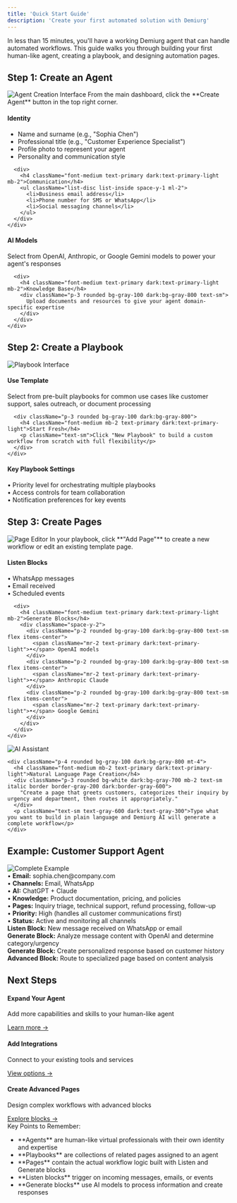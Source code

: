 ```yaml
---
title: 'Quick Start Guide'
description: 'Create your first automated solution with Demiurg'
---
```


<Tip>
  In less than 15 minutes, you'll have a working Demiurg agent that can handle automated workflows. This guide walks you through building your first human-like agent, creating a playbook, and designing automation pages.
</Tip>

## Step 1: Create an Agent

<Frame>
  <img src="/images/create-agent.png" alt="Agent Creation Interface" className="rounded-lg" />
</Frame>

<Steps>
  <Step title="Navigate to Agent Dashboard">
    From the main dashboard, click the **Create Agent** button in the top right corner.
  </Step>
  
  <Step title="Configure Basic Settings">
    <div className="space-y-4">
      <div>
        <h4 className="font-medium text-primary dark:text-primary-light mb-2">Identity</h4>
        <ul className="list-disc list-inside space-y-1 ml-2">
          <li>Name and surname (e.g., "Sophia Chen")</li>
          <li>Professional title (e.g., "Customer Experience Specialist")</li>
          <li>Profile photo to represent your agent</li>
          <li>Personality and communication style</li>
        </ul>
      </div>
      
      <div>
        <h4 className="font-medium text-primary dark:text-primary-light mb-2">Communication</h4>
        <ul className="list-disc list-inside space-y-1 ml-2">
          <li>Business email address</li>
          <li>Phone number for SMS or WhatsApp</li>
          <li>Social messaging channels</li>
        </ul>
      </div>
    </div>
  </Step>
  
  <Step title="Set Up AI Tools">
    <div className="space-y-4">
      <div>
        <h4 className="font-medium text-primary dark:text-primary-light mb-2">AI Models</h4>
        <div className="p-3 rounded bg-gray-100 dark:bg-gray-800 text-sm">
          Select from OpenAI, Anthropic, or Google Gemini models to power your agent's responses
        </div>
      </div>
      
      <div>
        <h4 className="font-medium text-primary dark:text-primary-light mb-2">Knowledge Base</h4>
        <div className="p-3 rounded bg-gray-100 dark:bg-gray-800 text-sm">
          Upload documents and resources to give your agent domain-specific expertise
        </div>
      </div>
    </div>
  </Step>
</Steps>

## Step 2: Create a Playbook

<Frame>
  <img src="/images/playbook-creation.png" alt="Playbook Interface" className="rounded-lg" />
</Frame>

<Steps>
  <Step title="Choose Template or Create New">
    <div className="grid grid-cols-1 md:grid-cols-2 gap-4">
      <div className="p-3 rounded bg-gray-100 dark:bg-gray-800">
        <h4 className="font-medium mb-2 text-primary dark:text-primary-light">Use Template</h4>
        <p className="text-sm">Select from pre-built playbooks for common use cases like customer support, sales outreach, or document processing</p>
      </div>
      
      <div className="p-3 rounded bg-gray-100 dark:bg-gray-800">
        <h4 className="font-medium mb-2 text-primary dark:text-primary-light">Start Fresh</h4>
        <p className="text-sm">Click "New Playbook" to build a custom workflow from scratch with full flexibility</p>
      </div>
    </div>
  </Step>
  
  <Step title="Configure Settings">
    <div className="p-3 rounded bg-gray-100 dark:bg-gray-800">
      <h4 className="font-medium mb-2 text-primary dark:text-primary-light">Key Playbook Settings</h4>
      <div className="space-y-2 text-sm">
        <div className="flex items-center">
          <span className="mr-2">•</span> Priority level for orchestrating multiple playbooks
        </div>
        <div className="flex items-center">
          <span className="mr-2">•</span> Access controls for team collaboration
        </div>
        <div className="flex items-center">
          <span className="mr-2">•</span> Notification preferences for key events
        </div>
      </div>
    </div>
  </Step>
</Steps>

## Step 3: Create Pages

<Frame>
  <img src="/images/page-editor.png" alt="Page Editor" className="rounded-lg" />
</Frame>

<Steps>
  <Step title="Add Pages to Playbook">
    In your playbook, click **"Add Page"** to create a new workflow or edit an existing template page.
  </Step>
  
  <Step title="Build with Blocks">
    <div className="space-y-4">
      <div>
        <h4 className="font-medium text-primary dark:text-primary-light mb-2">Listen Blocks</h4>
        <div className="space-y-2">
          <div className="p-2 rounded bg-gray-100 dark:bg-gray-800 text-sm flex items-center">
            <span className="mr-2 text-primary dark:text-primary-light">•</span> WhatsApp messages
          </div>
          <div className="p-2 rounded bg-gray-100 dark:bg-gray-800 text-sm flex items-center">
            <span className="mr-2 text-primary dark:text-primary-light">•</span> Email received
          </div>
          <div className="p-2 rounded bg-gray-100 dark:bg-gray-800 text-sm flex items-center">
            <span className="mr-2 text-primary dark:text-primary-light">•</span> Scheduled events
          </div>
        </div>
      </div>
      
      <div>
        <h4 className="font-medium text-primary dark:text-primary-light mb-2">Generate Blocks</h4>
        <div className="space-y-2">
          <div className="p-2 rounded bg-gray-100 dark:bg-gray-800 text-sm flex items-center">
            <span className="mr-2 text-primary dark:text-primary-light">•</span> OpenAI models
          </div>
          <div className="p-2 rounded bg-gray-100 dark:bg-gray-800 text-sm flex items-center">
            <span className="mr-2 text-primary dark:text-primary-light">•</span> Anthropic Claude
          </div>
          <div className="p-2 rounded bg-gray-100 dark:bg-gray-800 text-sm flex items-center">
            <span className="mr-2 text-primary dark:text-primary-light">•</span> Google Gemini
          </div>
        </div>
      </div>
    </div>
  </Step>
  
  <Step title="Use Demiurg AI">
    <Frame>
      <img src="/images/ai-assistant.png" alt="AI Assistant" className="rounded-lg" />
    </Frame>
    
    <div className="p-4 rounded bg-gray-100 dark:bg-gray-800 mt-4">
      <h4 className="font-medium mb-2 text-primary dark:text-primary-light">Natural Language Page Creation</h4>
      <div className="p-3 rounded bg-white dark:bg-gray-700 mb-2 text-sm italic border border-gray-200 dark:border-gray-600">
        "Create a page that greets customers, categorizes their inquiry by urgency and department, then routes it appropriately."
      </div>
      <p className="text-sm text-gray-600 dark:text-gray-300">Type what you want to build in plain language and Demiurg AI will generate a complete workflow</p>
    </div>
  </Step>
</Steps>

## Example: Customer Support Agent

<Frame className="mb-6">
  <img src="/images/complete-example.png" alt="Complete Example" className="rounded-lg" />
</Frame>

<Accordion title="Sophia Chen, Customer Experience Specialist">
  <div className="space-y-2 text-sm">
    <div className="flex items-center">
      <span className="mr-2 text-primary dark:text-primary-light">•</span> <strong>Email:</strong> sophia.chen@company.com
    </div>
    <div className="flex items-center">
      <span className="mr-2 text-primary dark:text-primary-light">•</span> <strong>Channels:</strong> Email, WhatsApp
    </div>
    <div className="flex items-center">
      <span className="mr-2 text-primary dark:text-primary-light">•</span> <strong>AI:</strong> ChatGPT + Claude
    </div>
    <div className="flex items-center">
      <span className="mr-2 text-primary dark:text-primary-light">•</span> <strong>Knowledge:</strong> Product documentation, pricing, and policies
    </div>
  </div>
</Accordion>

<Accordion title="Customer Support Playbook">
  <div className="space-y-2 text-sm">
    <div className="flex items-center">
      <span className="mr-2 text-primary dark:text-primary-light">•</span> <strong>Pages:</strong> Inquiry triage, technical support, refund processing, follow-up
    </div>
    <div className="flex items-center">
      <span className="mr-2 text-primary dark:text-primary-light">•</span> <strong>Priority:</strong> High (handles all customer communications first)
    </div>
    <div className="flex items-center">
      <span className="mr-2 text-primary dark:text-primary-light">•</span> <strong>Status:</strong> Active and monitoring all channels
    </div>
  </div>
</Accordion>

<Accordion title="Inquiry Triage Page">
  <div className="space-y-2 text-sm">
    <div className="p-2 rounded bg-gray-100 dark:bg-gray-800">
      <strong className="text-primary dark:text-primary-light">Listen Block:</strong> New message received on WhatsApp or email
    </div>
    <div className="p-2 rounded bg-gray-100 dark:bg-gray-800">
      <strong className="text-primary dark:text-primary-light">Generate Block:</strong> Analyze message content with OpenAI and determine category/urgency
    </div>
    <div className="p-2 rounded bg-gray-100 dark:bg-gray-800">
      <strong className="text-primary dark:text-primary-light">Generate Block:</strong> Create personalized response based on customer history
    </div>
    <div className="p-2 rounded bg-gray-100 dark:bg-gray-800">
      <strong className="text-primary dark:text-primary-light">Advanced Block:</strong> Route to specialized page based on content analysis
    </div>
  </div>
</Accordion>

## Next Steps

<div className="grid grid-cols-1 md:grid-cols-3 gap-4 mb-6">
  <div className="p-4 rounded bg-gray-100 dark:bg-gray-800">
    <h4 className="font-medium mb-2 text-primary dark:text-primary-light">Expand Your Agent</h4>
    <p className="text-sm mb-3">Add more capabilities and skills to your human-like agent</p>
    <a href="/agents/configuration" className="text-primary dark:text-primary-light text-sm font-medium hover:underline">Learn more →</a>
  </div>
  
  <div className="p-4 rounded bg-gray-100 dark:bg-gray-800">
    <h4 className="font-medium mb-2 text-primary dark:text-primary-light">Add Integrations</h4>
    <p className="text-sm mb-3">Connect to your existing tools and services</p>
    <a href="/agents/integrations/custom-services" className="text-primary dark:text-primary-light text-sm font-medium hover:underline">View options →</a>
  </div>
  
  <div className="p-4 rounded bg-gray-100 dark:bg-gray-800">
    <h4 className="font-medium mb-2 text-primary dark:text-primary-light">Create Advanced Pages</h4>
    <p className="text-sm mb-3">Design complex workflows with advanced blocks</p>
    <a href="/pages/blocks" className="text-primary dark:text-primary-light text-sm font-medium hover:underline">Explore blocks →</a>
  </div>
</div>

<Check>
  <div className="font-medium mb-2">Key Points to Remember:</div>
  <ul className="list-disc list-inside space-y-1">
    <li>**Agents** are human-like virtual professionals with their own identity and expertise</li>
    <li>**Playbooks** are collections of related pages assigned to an agent</li>
    <li>**Pages** contain the actual workflow logic built with Listen and Generate blocks</li>
    <li>**Listen blocks** trigger on incoming messages, emails, or events</li>
    <li>**Generate blocks** use AI models to process information and create responses</li>
  </ul>
</Check>